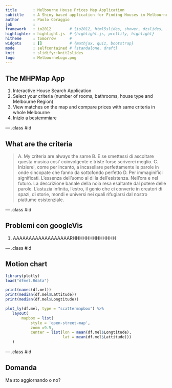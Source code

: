 ```yaml
---
title       : Melbourne House Prices Map Application
subtitle    : A Shiny based application for Finding Houses in Melbourne
author      : Paolo Coraggio
job         : 
framework   : io2012        # {io2012, html5slides, shower, dzslides, ...}
highlighter : highlight.js  # {highlight.js, prettify, highlight}
hitheme     : tomorrow      # 
widgets     : []            # {mathjax, quiz, bootstrap}
mode        : selfcontained # {standalone, draft}
knit        : slidify::knit2slides
logo        : MelbourneLogo.png
---
```


## The MHPMap App

1. Interactive House Search Application 
2. Select your criteria (number of rooms, bathrooms, house type and Melbourne Region)
3. View matches on the map and compare prices with same criteria in whole Melbourne
4. Inizio a bestemmiare

--- .class #id 

## What are the criteria

> A. My criteria are always the same
> B. E se smettessi di ascoltare questa musica cosi' coinvolgente e triste forse scriverei meglio.
> C. Inizierei, come per incanto, a incasellare perfettamente le parole in onde sincopate che fanno da sottofondo perfetto
> D. Per immaginifici significati. L'essenza dell'uomo al di la dell'esistenza. Nell'ora e nel futuro. La descrizione banale della noia resa esaltante dal potere delle parole. L'astuzia infinita, l'estro, il genio che ci converte in creatori di spazi, di storie, mondi e universi nei quali rifugiarsi dal nostro piattume esistenziale. 

--- .class #id 

## Problemi con googleVis

1. AAAAAAAAAAAAAAAAAARHHHHHHHHHHHHH

--- .class #id 

## Motion chart

```r
library(plotly)
load("dfmel.Rdata")

print(names(df.mel))
print(median(df.mel$Lattitude)) 
print(median(df.mel$Longtitude))

plot_ly(df.mel, type = "scattermapbox") %>%
   layout(
       mapbox = list(
           style = 'open-street-map',
           zoom =9.5,
           center = list(lon = mean(df.mel$Longtitude), 
                         lat = mean(df.mel$Lattitude)))
   )
```

--- .class #id

## Domanda

Ma sto aggiornando o no?

